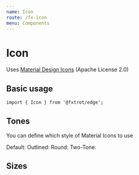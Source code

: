 ```yaml
---
name: Icon
route: /fx-icon
menu: Components
---
```



# Icon

Uses [Material Design Icons](https://material.io/resources/icons/?style=baseline) (Apache License 2.0)

## Basic usage

```tsx
import { Icon } from '@fxtrot/edge';
```

<Playground>
  <Icon icon="build" />
</Playground>

## Tones

You can define which style of Material Icons to use

<Playground>
  <Inline alignY="center">
    <Inline space="xs" alignY="center">
      Default:
      <Icon icon="build" title="default" tone="default" />
    </Inline>
    <Inline space="xs" alignY="center">
      Outlined:
      <Icon icon="build" title="outlined" tone="outlined" />
    </Inline>
    <Inline space="xs" alignY="center">
      Round:
      <Icon icon="build" title="round" tone="round" />
    </Inline>
    <Inline space="xs" alignY="center">
      Two-Tone:
      <Icon icon="build" title="two-tone" tone="two-tone" />
    </Inline>
  </Inline>
</Playground>

## Sizes

<Playground>
  <Inline>
    <Icon icon="format_size" size="xs" />
    <Icon icon="format_size" size="s" />
    <Icon icon="format_size" size="m" />
    <Icon icon="format_size" size="l" />
    <Icon icon="format_size" size="xl" />
  </Inline>
</Playground>
